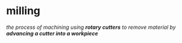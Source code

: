 # milling

_the process of machining using **rotary cutters** to remove material by **advancing a cutter into a workpiece**_


